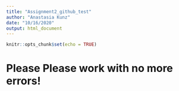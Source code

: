 ```yaml
---
title: "Assignment2_github_test"
author: "Anastasia Kunz"
date: "10/16/2020"
output: html_document
---
```


```r
knitr::opts_chunk$set(echo = TRUE)
```

# Please Please work with no more errors!

